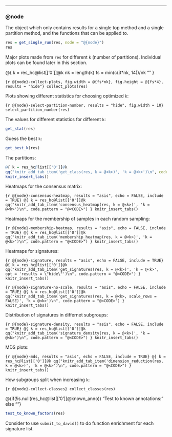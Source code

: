 
---------------------------------------------------

### @{node}


The object which only contains results for a single top method and a single partition method,
and the functions that can be applied to.

```r
res = get_single_run(res, node = "@{node}")
res
```

Major plots made from `res` for different `k` (number of partitions). Individual plots can be found
later in this section.

@{
k = res_hc@list[['0']]@k
nk = length(k)
fs = min(c(3*nk, 14))/nk
""
}

```{r @{node}-collect-plots, fig.width = @{fs*nk}, fig.height = @{fs*4}, results = "hide"}
collect_plots(res)
```

Plots showing different statistics for choosing optimized `k`:

```{r @{node}-select-partition-number, results = "hide", fig.width = 10}
select_partition_number(res)
```

The values for different statistics for different `k`:

```r
get_stat(res)
```

Guess the best `k`:

```r
get_best_k(res)
```

The partitions:

```r
@{ k = res_hc@list[['0']]@k
qq("knitr_add_tab_item('get_class(res, k = @<k>)', 'k = @<k>')\n", code.pattern = "@<CODE>") }
knitr_insert_tabs()
```

Heatmaps for the consensus matrix:

```{r @{node}-consensus-heatmap, results = "asis", echo = FALSE, include = TRUE}
@{ k = res_hc@list[['0']]@k
qq("knitr_add_tab_item('consensus_heatmap(res, k = @<k>)', 'k = @<k>')\n", code.pattern = "@<CODE>") }
knitr_insert_tabs()
```

Heatmaps for the membership of samples in each random sampling:

```{r @{node}-membership-heatmap, results = "asis", echo = FALSE, include = TRUE}
@{ k = res_hc@list[['0']]@k
qq("knitr_add_tab_item('membership_heatmap(res, k = @<k>)', 'k = @<k>')\n", code.pattern = "@<CODE>") }
knitr_insert_tabs()
```

Heatmaps for signatures:

```{r @{node}-signature, results = "asis", echo = FALSE, include = TRUE}
@{ k = res_hc@list[['0']]@k
qq("knitr_add_tab_item('get_signatures(res, k = @<k>)', 'k = @<k>', opt = 'results = \"hide\"')\n", code.pattern = "@<CODE>") }
knitr_insert_tabs()
```

```{r @{node}-signature-no-scale, results = "asis", echo = FALSE, include = TRUE}
@{ k = res_hc@list[['0']]@k
qq("knitr_add_tab_item('get_signatures(res, k = @<k>, scale_rows = FALSE)', 'k = @<k>')\n", code.pattern = "@<CODE>") }
knitr_insert_tabs()
```

Distribution of signatures in differnet subgroups:

```{r @{node}-signature-density, results = "asis", echo = FALSE, include = TRUE}
@{ k = res_hc@list[['0']]@k
qq("knitr_add_tab_item('signature_density(res, k = @<k>)', 'k = @<k>')\n", code.pattern = "@<CODE>") }
knitr_insert_tabs()
```

MDS plots:

```{r @{node}-mds, results = "asis", echo = FALSE, include = TRUE}
@{ k = res_hc@list[['0']]@k
qq("knitr_add_tab_item('dimension_reduction(res, k = @<k>)', 'k = @<k>')\n", code.pattern = "@<CODE>") }
knitr_insert_tabs()
```

How subgroups split when increasing `k`:

```{r @{node}-collect-classes}
collect_classes(res)
```

@{if(!is.null(res_hc@list[['0']]@known_anno)) "Test to known annotations:\n" else ""}

```r
test_to_known_factors(res)
```


Consider to use `submit_to_david()` to do function enrichment for each signature list.
